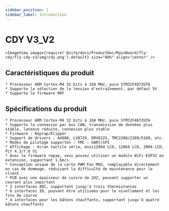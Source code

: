```yaml
---
sidebar_position: 1
sidebar_label: Introduction
---
```




# CDY V3_V2

    <ImageView image={require('@site/docs/ProductDoc/MainBoard/fly-cdy/fly-cdy-v3/img/cdy.png').default} size="80%" align="center" />

## Caractéristiques du produit

    * Processeur ARM Cortex-M4 32 bits à 168 MHz, puce STM32F407ZGT6
    * Supporte la sélection de la tension d'entraînement, par défaut 5V
    * Supporte le firmware RRF

## Spécifications du produit

    * Processeur ARM Cortex-M4 32 bits à 168 MHz, puce STM32F407ZGT6
    * Supporte la connexion par bus CAN, transmission de données plus stable, latence réduite, connexion plus stable
    * Firmware : Reprap/Klipper
    * Support de drivers : A4988, LV8729, DRV8225, TMC2208/2209/5160, etc.
    * Modes de pilotage supportés : TMC : UART/SPI
    * Affichage : écran tactile série, mini12864 LCD, 12864 LCD, 2004 LCD, FLY 4.3/7.0 V1
    * Avec le firmware repap, vous pouvez utiliser un module WiFi ESP32 en extension, supportant 1.6m/s
    * Conception unique de la carte PWM Fan MOS, remplaçable directement en cas de dommage, réduisant la difficulté de maintenance pour le client
    * PCB avec une épaisseur de cuivre de 2OZ, pouvant supporter un courant plus important
    * 3 interfaces ADC, supportant jusqu'à trois thermistances
    * 6 interfaces IO, pouvant être utilisées pour le nivellement et les fins de course
    * 4 interfaces pour les bâtons chauffants, supportant jusqu'à quatre bâtons chauffants

